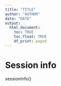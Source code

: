 ```yaml
---
title: "TITLE"
author: "AUTHOR"
date: "DATE"
output:
  html_document:
    toc: TRUE
    toc_float: TRUE
    df_print: paged
---
```


# Session info
sessionInfo()